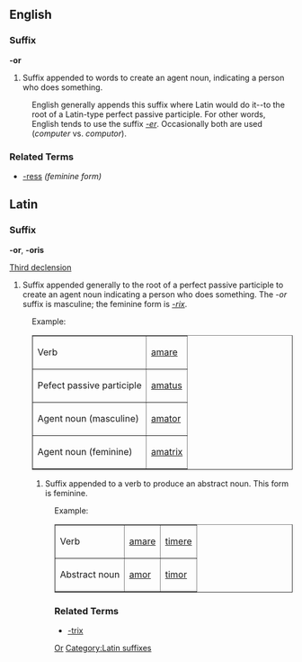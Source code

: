 ==English==
===Suffix===
'''-or'''

# Suffix appended to words to create an agent noun, indicating a person who does something.
: English generally appends this suffix where Latin would do it--to the root of a Latin-type perfect passive participle.  For other words, English tends to use the suffix ''[[-er]]''.  Occasionally both are used (''computer'' vs. ''computor'').

===Related Terms===
*[[-ress]] ''(feminine form)''

==Latin==
===Suffix===
'''-or''', '''-oris'''

[[Wiktionary Appendix:Latin third declension|Third declension]]

# Suffix appended generally to the root of a perfect passive participle to create an agent noun indicating a person who does something.  The ''-or'' suffix is masculine; the feminine form is ''[[-rix]]''.
: Example:
:<table cellspacing="2" border="1">
  <tr><td> Verb</td>
      <td>[[amare]]</td></tr>
  <tr><td>Pefect passive participle</td>
      <td>[[amatus]]</td></tr>
  <tr><td>Agent noun (masculine)</td>
      <td>[[amator]]</td></tr>
  <tr><td>Agent noun (feminine)</td>
      <td>[[amatrix]]</td>
</table>
# Suffix appended to a verb to produce an abstract noun. This form is feminine.
: Example:
:<table cellspacing="2" border="1">
  <tr><td> Verb</td>
      <td>[[amare]]</td>
      <td>[[timere]]</td></tr>
  <tr><td>Abstract noun</td>
      <td>[[amor]]</td>
      <td>[[timor]]</td></tr>
</table>

===Related Terms===
*[[-trix]]

[[Category:English suffixes|Or]]
[[Category:Latin suffixes]]